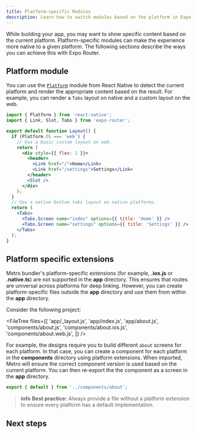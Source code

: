 ```yaml
---
title: Platform-specific Modules
description: Learn how to switch modules based on the platform in Expo Router.
---
```



While building your app, you may want to show specific content based on the current platform. Platform-specific modules can make the experience more native to a given platform. The following sections describe the ways you can achieve this with Expo Router.

## Platform module

You can use the [`Platform`](https://reactnative.dev/docs/platform-specific-code#platform-module) module from React Native to detect the current platform and render the appropriate content based on the result. For example, you can render a `Tabs` layout on native and a custom layout on the web.

```jsx app/_layout.js
import { Platform } from 'react-native';
import { Link, Slot, Tabs } from 'expo-router';

export default function Layout() {
  if (Platform.OS === 'web') {
    // Use a basic custom layout on web.
    return (
      <div style={{ flex: 1 }}>
        <header>
          <Link href="/">Home</Link>
          <Link href="/settings">Settings</Link>
        </header>
        <Slot />
      </div>
    );
  }
  // Use a native bottom tabs layout on native platforms.
  return (
    <Tabs>
      <Tabs.Screen name="index" options={{ title: 'Home' }} />
      <Tabs.Screen name="settings" options={{ title: 'Settings' }} />
    </Tabs>
  );
}
```

## Platform specific extensions

Metro bundler's platform-specific extensions (for example, **.ios.js** or **.native.ts**) are not supported in the **app** directory. This ensures that routes are universal across platforms for deep linking. However, you can create platform-specific files outside the **app** directory and use them from within the **app** directory.

Consider the following project:

<FileTree
  files={[
    'app/_layout.js',
    'app/index.js',
    'app/about.js',
    'components/about.js',
    'components/about.ios.js',
    'components/about.web.js',
  ]}
/>

For example, the designs require you to build different `about` screens for each platform. In that case, you can create a component for each platform in the **components** directory using platform extensions. When imported, Metro will ensure the correct component version is used based on the current platform. You can then re-export the the component as a screen in the **app** directory.

```js app/about.js
export { default } from '../components/about';
```

> **info** **Best practice:** Always provide a file without a platform extension to ensure every platform has a default implementation.

## Next steps

<BoxLink
  title="Shared routes"
  Icon={BookOpen02Icon}
  description="Learn how to define shared routes or use arrays to use the same route multiple times with different layouts using Expo Router."
  href="/router/advanced/shared-routes/"
/>
